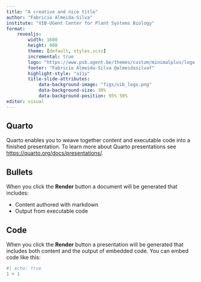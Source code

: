 ```yaml
---
title: "A creative and nice title"
author: "Fabricio Almeida-Silva"
institute: "VIB-UGent Center for Plant Systems Biology"
format:
    revealjs:
        width: 1600
        height: 900
        theme: [default, styles.scss]
        incremental: true
        logo: "https://www.psb.ugent.be/themes/custom/minimalplus/logo.svg"
        footer: "Fabricio Almeida-Silva @almeidasilvaf"
        highlight-style: "a11y"
        title-slide-attributes:
            data-background-image: "figs/vib_logo.png"
            data-background-size: 30%
            data-background-position: 95% 50%
editor: visual
---
```


## Quarto

Quarto enables you to weave together content and executable code into a finished presentation. To learn more about Quarto presentations see <https://quarto.org/docs/presentations/>.

## Bullets

When you click the **Render** button a document will be generated that includes:

-   Content authored with markdown
-   Output from executable code

## Code

When you click the **Render** button a presentation will be generated that includes both content and the output of embedded code. You can embed code like this:

```r
#| echo: true
1 + 1
```
